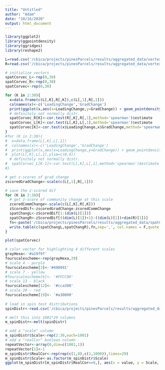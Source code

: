 ```yaml
---
title: "Untitled"
author: "Adam"
date: "10/16/2020"
output: html_document
---
```


```r
library(ggplot2)
library(ggpointdensity)
library(ggridges)
library(reshape2)

L=read.csv('/cbica/projects/pinesParcels/results/aggregated_data/vertexWiseChange_LH.csv')
R=read.csv('/cbica/projects/pinesParcels/results/aggregated_data/vertexWiseChange_RH.csv')

# initialize vectors
spatCorvec_L<-rep(0,30)
spatCorvec_R<-rep(0,30)
spatCorvec<-rep(0,30)

for (K in 2:30){
  x=data.frame(c(L[,K],R[,K]),c(L[,1],R[,1]))
  colnames(x)<-c('LoadingChange','GradChange')
  print(ggplot(x,aes(x=LoadingChange,y=GradChange)) + geom_pointdensity(adjust=.001) + scale_color_viridis_c())
  # definitely not normally distr.
  spatCorvec_R[K]<-cor.test(R[,K],R[,1],method='spearman')$estimate
  spatCorvec_L[K]<-cor.test(L[,K],L[,1],method='spearman')$estimate
  spatCorvec[K]<-cor.test(x$LoadingChange,x$GradChange,method='spearman')$estimate
}
#for (K in 2:30){
#  x=data.frame(L[,K],L[,1])
#  colnames(x)<-c('LoadingChange','GradChange')
#  print(ggplot(x,aes(x=LoadingChange,y=GradChange)) + geom_pointdensity(adjust=.001) + scale_color_viridis_c())
#  plot(L[,K],L[,1],ylim=c(0,4))
  # definitely not normally distr.
#  spatCorvec_L[K-1]<-cor.test(L[,K],L[,1],method='spearman')$estimate
#}

# get z-scores of grad change
zscoredGradChange<-scale(c(L[,1],R[,1]))

# save the z-scored dif
for (K in 2:30){
  # get z-score of community change at this scale
  zcoredCommChange<-scale(c(L[,K],R[,K]))
  zScoredDif<-zscoredGradChange-zcoredCommChange
  spatChangL<-zScoredDif[1:(dim(L)[1])]
  spatChangR<-zScoredDif[((dim(L)[1])+1):((dim(L)[1])+dim(R)[1])]
  fn<-paste('/cbica/projects/pinesParcels/results/aggregated_data/spatChangeZDif_K_',K,'.csv',sep='')
  write.table(c(spatChangL,spatChangR),fn,sep=',', col.names = F,quote = F,row.names=F)
}

plot(spatCorvec)
```

```r
# color vector for highlighting 4 different scales
grayHexa<-'#a19f9f'
fourscalescheme<-rep(grayHexa,29)
# scale 4 - purple
fourscalescheme[3]<-'#490091'
# scale 7 - yellow
#fourscalescheme[6]<- '#FFCC00'
# scale 13 - black
fourscalescheme[12]<- '#cca300' 
# scale 20 - red
fourscalescheme[19]<- '#a30000'
  
# load in spin test distributions
spinDistr<-read.csv('/cbica/projects/pinesParcels/results/aggregated_data/SpinTestDistrs.csv')

# melt this into 1001*29 columns 
m_spinDistr<-melt(spinDistr)

# add a "scale" column
m_spinDistr$Scale<-rep(2:30,each=1001)
# add a "realCor" boolean column
repeatVector<-array(0,dim=c(1001,1))
repeatVector[1]<-1
m_spinDistr$RealCor<-rep(rep(c(1,0),c(1,1000)),times=29)
m_spinDistr$Scale<-as.factor(m_spinDistr$Scale)
ggplot(m_spinDistr[m_spinDistr$RealCor==0,], aes(x = value, y = Scale, group = Scale,fill=Scale))+xlab(expression(rho)) + geom_jitter(size = 0.75,alpha=.15) +geom_point(data=m_spinDistr[m_spinDistr$RealCor==1,],aes(x=value,y=Scale,color=Scale),size=3)+scale_fill_manual(values=fourscalescheme)+scale_color_manual(values=fourscalescheme)+theme_minimal(base_size = 17)+coord_flip()+theme(legend.position = "none")+xlim(c(0,.7))+ylab('# of Communities')

```